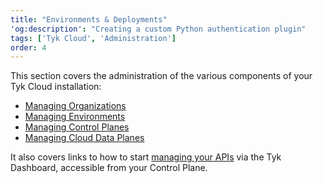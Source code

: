```yaml
---
title: "Environments & Deployments"
'og:description': "Creating a custom Python authentication plugin"
tags: ['Tyk Cloud', 'Administration']
order: 4
---
```


This section covers the administration of the various components of your Tyk Cloud installation:

* [Managing Organizations](/5.6/tyk-cloud/environments-&-deployments/managing-organisations.md)
* [Managing Environments](/5.6/tyk-cloud/environments-&-deployments/managing-environments.md)
* [Managing Control Planes](/5.6/tyk-cloud/environments-&-deployments/managing-control-planes.md)
* [Managing Cloud Data Planes](/5.6/tyk-cloud/environments-&-deployments/managing-gateways.md)

It also covers links to how to start [managing your APIs](/5.6/tyk-cloud/environments-&-deployments/managing-apis.md) via the Tyk Dashboard, accessible from your Control Plane.
